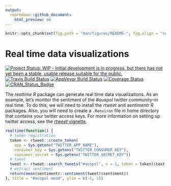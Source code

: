 ```yaml
---
output:
  rmarkdown::github_document:
    html_preview: no
---
```


```r
knitr::opts_chunk$set(fig.path = "man/figures/README-", fig.align = "center")
```

<!--- README.md is generated from README.Rmd. Please edit that file -->

# Real time data visualizations

[![Project Status: WIP - Initial development is in progress, but there has not yet been a stable, usable release suitable for the public.](http://www.repostatus.org/badges/latest/wip.svg)](http://www.repostatus.org/#wip)
[![Travis Build Status](https://img.shields.io/travis/ropensci/realtime/master.svg?label=Mac%20OSX%20%26%20Linux)](https://travis-ci.org/ropensci/realtime)
[![AppVeyor Build Status](https://img.shields.io/appveyor/ci/ropensci/realtime/master.svg?label=Windows)](https://ci.appveyor.com/project/ropensci/realtime)
[![Coverage Status](https://codecov.io/github/ropensci/realtime/coverage.svg?branch=master)](https://codecov.io/github/ropensci/realtime?branch=master)
[![CRAN_Status_Badge](http://www.r-pkg.org/badges/version/ropensci)](https://CRAN.R-project.org/package=ropensci)

The _realtime R_ package can generate real time data visualizations. As an example, let's monitor the sentiment of the _#auspol_ twitter community--in real time. To do this, we will need to install the _rtweet_ and _sentimentr R_ packages. Also, you will need to create a `.Renviron` file in home directory that contains your twitter access keys. For more information on setting up twitter access, see the [_rtweet_ vignette](http://rtweet.info/articles/auth.html).

```r
realtime(function() {
  # token registration
  token <- rtweet::create_token(
    app = Sys.getenv("TWITTER_APP_NAME"),
    consumer_key = Sys.getenv("TWITTER_CONSUMER_KEY"),
    consumer_secret = Sys.getenv("TWITTER_SECRET_KEY"))
  # tweet
  tweet <- rtweet::search_tweets("#auspol", n = 1, token = token)$text[1]
  # extract sentiment
  return(mean(sentimentr::sentiment(tweet)$sentiment))
}, title = "#auspol mood", ylim = c(-1, 1))
```
